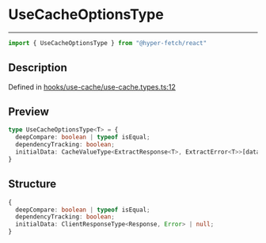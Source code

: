 

# UseCacheOptionsType

<div class="api-docs__separator" data-reactroot="">

---

</div><div class="api-docs__import" data-reactroot="">

```ts
import { UseCacheOptionsType } from "@hyper-fetch/react"
```

</div><div class="api-docs__section">

## Description

</div><div class="api-docs__description"><span class="api-docs__do-not-parse">



</span></div><p class="api-docs__definition">

Defined in [hooks/use-cache/use-cache.types.ts:12](https://github.com/BetterTyped/hyper-fetch/blob/aff5c35a/packages/react/src/hooks/use-cache/use-cache.types.ts#L12)

</p><div class="api-docs__section">

## Preview

</div><div class="api-docs__preview type">

```ts
type UseCacheOptionsType<T> = {
  deepCompare: boolean | typeof isEqual; 
  dependencyTracking: boolean; 
  initialData: CacheValueType<ExtractResponse<T>, ExtractError<T>>[data] | null; 
}
```

</div><div class="api-docs__section">

## Structure

</div><div class="api-docs__returns">

```ts
{
  deepCompare: boolean | typeof isEqual;
  dependencyTracking: boolean;
  initialData: ClientResponseType<Response, Error> | null;
}
```

</div>